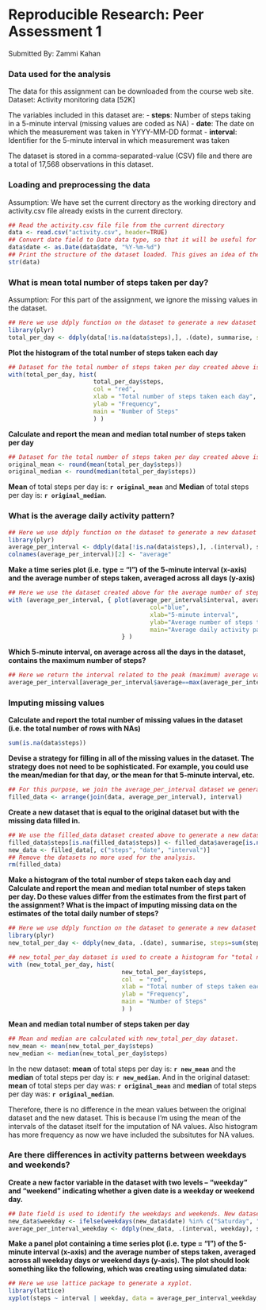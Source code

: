 Reproducible Research: Peer Assessment 1
==========================================
Submitted By: Zammi Kahan
 
    
### Data used for the analysis

The data for this assignment can be downloaded from the course web site.  
Dataset: Activity monitoring data [52K]

The variables included in this dataset are:
- **steps**: Number of steps taking in a 5-minute interval (missing values are coded as NA)
- **date**: The date on which the measurement was taken in YYYY-MM-DD format
- **interval**: Identifier for the 5-minute interval in which measurement was taken

The dataset is stored in a comma-separated-value (CSV) file and there are a total of 17,568 observations in this dataset.


### Loading and preprocessing the data
Assumption: We have set the current directory as the working directory and activity.csv file already exists in the current directory.
```r
## Read the activity.csv file file from the current directory
data <- read.csv("activity.csv", header=TRUE)
## Convert date field to Date data type, so that it will be useful for Date calculations.
data$date <- as.Date(data$date, "%Y-%m-%d")
## Print the structure of the dataset loaded. This gives an idea of the data available for analysis.
str(data)
```


### What is mean total number of steps taken per day?
Assumption: For this part of the assignment, we ignore the missing values in the dataset.
```r
## Here we use ddply function on the dataset to generate a new dataset for the total number of steps taken per day. is.na function is used to filter out the NA values.
library(plyr)
total_per_day <- ddply(data[!is.na(data$steps),], .(date), summarise, steps=sum(steps))
```
  
**Plot the histogram of the total number of steps taken each day**
```r
## Dataset for the total number of steps taken per day created above is used to plot the histogram here.
with(total_per_day, hist(
                        total_per_day$steps,
                        col = "red",
                        xlab = "Total number of steps taken each day",
                        ylab = "Frequency",
                        main = "Number of Steps"
                        ) ) 
```
  
**Calculate and report the mean and median total number of steps taken per day**
```r
## Dataset for the total number of steps taken per day created above is used to calculate the mean and median values for the total steps per day.
original_mean <- round(mean(total_per_day$steps))
original_median <- round(median(total_per_day$steps))
```
**Mean** of total steps per day is: **`r original_mean`** and **Median** of total steps per day is: **`r original_median`**.


### What is the average daily activity pattern?
```r
## Here we use ddply function on the dataset to generate a new dataset for the average number of steps taken by interval. is.na function is used to filter out the NA values. Mean function used to calculate the average, and we also rename steps field to "average".
library(plyr)
average_per_interval <- ddply(data[!is.na(data$steps),], .(interval), summarise, steps=mean(steps))
colnames(average_per_interval)[2] <- "average"
```
  
**Make a time series plot (i.e. type = "l") of the 5-minute interval (x-axis) and the average number of steps taken, averaged across all days (y-axis)**
```r
## Here we use the dataset created above for the average number of steps taken by interval to plot the graph. 5-minute interval used for x-axis, and average calculated used for the y-axis.
with (average_per_interval, { plot(average_per_interval$interval, average_per_interval$average, type="l", 
                                        col="blue",
                                        xlab="5-minute interval", 
                                        ylab="Average number of steps taken",
                                        main="Average daily activity pattern")
                                } )
```
  
**Which 5-minute interval, on average across all the days in the dataset, contains the maximum number of steps?**
```r
## Here we return the interval related to the peak (maximum) average value.
average_per_interval[average_per_interval$average==max(average_per_interval$average),]
```


### Imputing missing values
  
**Calculate and report the total number of missing values in the dataset (i.e. the total number of rows with NAs)**
```r
sum(is.na(data$steps))
```
  
**Devise a strategy for filling in all of the missing values in the dataset. The strategy does not need to be sophisticated. For example, you could use the mean/median for that day, or the mean for that 5-minute interval, etc.**
```r
## For this purpose, we join the average_per_interval dataset we generated abovewith the original dataset and (join by interval) and arrange by interval. This helps us to distribute the mean(average) values of the intervals accross the days. These values can be used to substitute the NA values of the steps where available.
filled_data <- arrange(join(data, average_per_interval), interval)
```
  
**Create a new dataset that is equal to the original dataset but with the missing data filled in.**
```r
## We use the filled_data dataset created above to generate a new dataset with NA values in the "steps"" field replaced by corresponding "average" values.
filled_data$steps[is.na(filled_data$steps)] <- filled_data$average[is.na(filled_data$steps)]
new_data <- filled_data[, c("steps", "date", "interval")]
## Remove the datasets no more used for the analysis.
rm(filled_data)
```
  
**Make a histogram of the total number of steps taken each day and Calculate and report the mean and median total number of steps taken per day. Do these values differ from the estimates from the first part of the assignment? What is the impact of imputing missing data on the estimates of the total daily number of steps?**
```r
## Here we use ddply function on the dataset to generate a new dataset for the total number of steps taken per day using the new dataset generated above.
library(plyr)
new_total_per_day <- ddply(new_data, .(date), summarise, steps=sum(steps))
```
```r
## new_total_per_day dataset is used to create a histogram for "total number of steps taken each day"
with (new_total_per_day, hist(
                                new_total_per_day$steps,
                                col  = "red",
                                xlab = "Total number of steps taken each day",
                                ylab = "Frequency",
                                main = "Number of Steps"
                                ) ) 
```
  
**Mean and median total number of steps taken per day**
```r
## Mean and median are calculated with new_total_per_day dataset.
new_mean <- mean(new_total_per_day$steps)
new_median <- median(new_total_per_day$steps)
```
  
In the new dataset: **mean** of total steps per day is: **`r new_mean`** and the **median** of total steps per day is: **`r new_median`**. And in the original dataset: **mean** of total steps per day was: **`r original_mean`** and **median** of total steps per day was: **`r original_median`**.  
  
Therefore, there is no difference in the mean values between the original dataset and the new dataset. This is because I'm using the mean of the intervals of the dataset itself for the imputation of NA values.
Also histogram has more frequency as now we have included the subsitutes for NA values.
  
  
### Are there differences in activity patterns between weekdays and weekends?
  
**Create a new factor variable in the dataset with two levels – “weekday” and “weekend” indicating whether a given date is a weekday or weekend day.**
```r
## Date field is used to identify the weekdays and weekends. New dataset is generated to get the averages of steps by interval by weekday/weekend.
new_data$weekday <- ifelse(weekdays(new_data$date) %in% c("Saturday", "Sunday"),"Weekend", "Weekday")
average_per_interval_weekday <- ddply(new_data, .(interval, weekday), summarise, steps=mean(steps))
```
  
**Make a panel plot containing a time series plot (i.e. type = "l") of the 5-minute interval (x-axis) and the average number of steps taken, averaged across all weekday days or weekend days (y-axis). The plot should look something like the following, which was creating using simulated data:**
```r
## Here we use lattice package to generate a xyplot.
library(lattice)
xyplot(steps ~ interval | weekday, data = average_per_interval_weekday, layout = c(1, 2), type="l")
```
